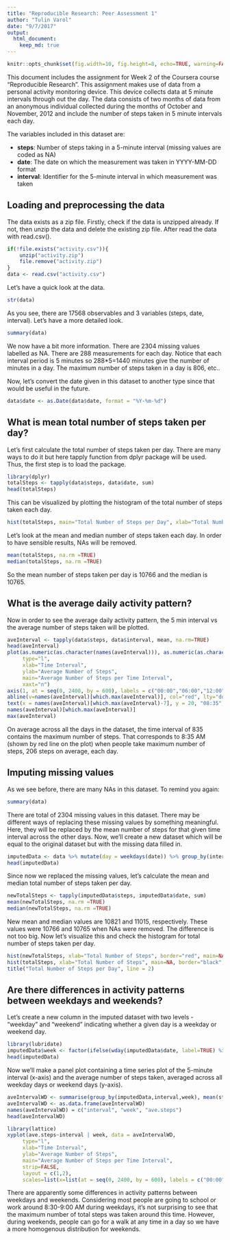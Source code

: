 ```yaml
---
title: "Reproducible Research: Peer Assessment 1"
author: "Tulin Varol"
date: "9/7/2017"
output: 
  html_document:
    keep_md: true
---
```


```r
knitr::opts_chunk$set(fig.width=10, fig.height=8, echo=TRUE, warning=FALSE, message=FALSE)
```

This document includes the assignment for Week 2 of the Coursera course "Reproducible Research".
This assignment makes use of data from a personal activity monitoring device. 
This device collects data at 5 minute intervals through out the day. 
The data consists of two months of data from an anonymous individual collected during the months of October and November, 2012 and include the number of steps taken in 5 minute intervals each day.

The variables included in this dataset are:

*  **steps**: Number of steps taking in a 5-minute interval (missing values are coded as NA)  
*  **date**: The date on which the measurement was taken in YYYY-MM-DD format  
*  **interval**: Identifier for the 5-minute interval in which measurement was taken

## Loading and preprocessing the data
The data exists as a zip file. Firstly, check if the data is unzipped already. If not, then unzip the data
and delete the existing zip file. After read the data with read.csv().
```r
if(!file.exists("activity.csv")){
    unzip("activity.zip")       
    file.remove("activity.zip")
}
data <- read.csv("activity.csv")
```
Let's have a quick look at the data.
```r
str(data)
```
As you see, there are 17568 observables and 3 variables (steps, date, interval). Let's have a more detailed look.

```r
summary(data)
```

We now have a bit more information. There are 2304 missing values labelled as NA.
There are 288 measurements for each day. Notice that each interval period is 5 minutes so 288*5=1440 minutes give the number of minutes in a day. The maximum number of steps taken in a day is 806, etc..

Now, let's convert the date given in this dataset to another type since that would be useful in the future. 
```r
data$date <- as.Date(data$date, format = "%Y-%m-%d")
```

## What is mean total number of steps taken per day?
Let's first calculate the total number of steps taken per day. There are many ways to do it but here tapply function from dplyr package will be used. Thus, the first step is to load the package.

```r
library(dplyr)
totalSteps <- tapply(data$steps, data$date, sum)
head(totalSteps)
```
This can be visualized by plotting the histogram of the total number of steps taken each day. 
```r
hist(totalSteps, main="Total Number of Steps per Day", xlab="Total Number of Steps", col="grey")
```

Let's look at the mean and median number of steps taken each day. In order to have sensible results, NAs will be removed.
```r
mean(totalSteps, na.rm =TRUE)
median(totalSteps, na.rm =TRUE)
```

So the mean number of steps taken per day is 10766 and the median is 10765.

## What is the average daily activity pattern?
Now in order to see the average daily activity pattern, the 5 min interval vs the average number of steps taken will be plotted.

```r
aveInterval <- tapply(data$steps, data$interval, mean, na.rm=TRUE)
head(aveInterval)
plot(as.numeric(as.character(names(aveInterval))), as.numeric(as.character(aveInterval)), 
     type="l",
     xlab="Time Interval", 
     ylab="Average Number of Steps", 
     main="Average Number of Steps per Time Interval",
     xaxt="n")
axis(1, at = seq(0, 2400, by = 600), labels = c("00:00","06:00","12:00","18:00","24:00"))
abline(v=names(aveInterval)[which.max(aveInterval)], col="red", lty="dotted", lwd=2)
text(x = names(aveInterval)[which.max(aveInterval)-7], y = 20, "08:35", srt = 90, col = "red")
names(aveInterval)[which.max(aveInterval)]
max(aveInterval)
```

On average across all the days in the dataset, the time interval of 835 contains the maximum number of steps. That corresponds to 8:35 AM (shown by red line on the plot) when people take maximum number of steps, 206 steps on average, each day. 

## Imputing missing values
As we see before, there are many NAs in this dataset. To remind you again:

```r
summary(data)
```

There are total of 2304 missing values in this dataset. There may be different ways of replacing these missing values by something meaningful. Here, they will be replaced by the mean number of steps for that given time interval across the other days. Now, we'll create a new dataset which will be equal to the original dataset but with the missing data filled in.

```r
imputedData <- data %>% mutate(day = weekdays(date)) %>% group_by(interval, day) %>% mutate(steps = replace(steps, is.na(steps), mean(steps, na.rm = TRUE)))
head(imputedData)
```

Since now we replaced the missing values, let's calculate the mean and median total number of steps taken per day.

```r
newTotalSteps <- tapply(imputedData$steps, imputedData$date, sum)
mean(newTotalSteps, na.rm =TRUE)
median(newTotalSteps, na.rm =TRUE)
```

New mean and median values are 10821 and 11015, respectively. These values were 10766 and 10765 when NAs were removed. The difference is not too big. Now let's visualize this and check the histogram for total number of steps taken per day. 

```r
hist(newTotalSteps, xlab="Total Number of Steps", border="red", main=NA)
hist(totalSteps, xlab="Total Number of Steps", main=NA, border="black", add=TRUE)
title("Total Number of Steps per Day", line = 2)
```

## Are there differences in activity patterns between weekdays and weekends?
Let's create a new column in the imputed dataset with two levels - "weekday" and "weekend" indicating whether a given day is a weekday or weekend day.
```r
library(lubridate)
imputedData$week <- factor(ifelse(wday(imputedData$date, label=TRUE) %in% c("Sat", "Sun"),"weekend","weekday"))
head(imputedData)
```
Now we'll make a panel plot containing a time series plot of the 5-minute interval (x-axis) and the average number of steps taken, averaged across all weekday days or weekend days (y-axis).

```r
aveIntervalWD <- summarise(group_by(imputedData,interval,week), mean(steps))
aveIntervalWD <- as.data.frame(aveIntervalWD)
names(aveIntervalWD) = c("interval", "week", "ave.steps")
head(aveIntervalWD)

library(lattice)
xyplot(ave.steps~interval | week, data = aveIntervalWD,
     type="l",
     xlab="Time Interval", 
     ylab="Average Number of Steps", 
     main="Average Number of Steps per Time Interval",
     strip=FALSE,
     layout = c(1,2),
     scales=list(x=list(at = seq(0, 2400, by = 600), labels = c("00:00","06:00","12:00","18:00","24:00"))))
```

There are apparently some differences in activity patterns between weekdays and weekends. Considering most people are going to school or work around 8:30-9:00 AM during weekdays, it's not surprising to see that the maximum number of total steps was taken around this time. However, during weekends, people can go for a walk at any time in a day so we have a more homogenous distribution for weekends.